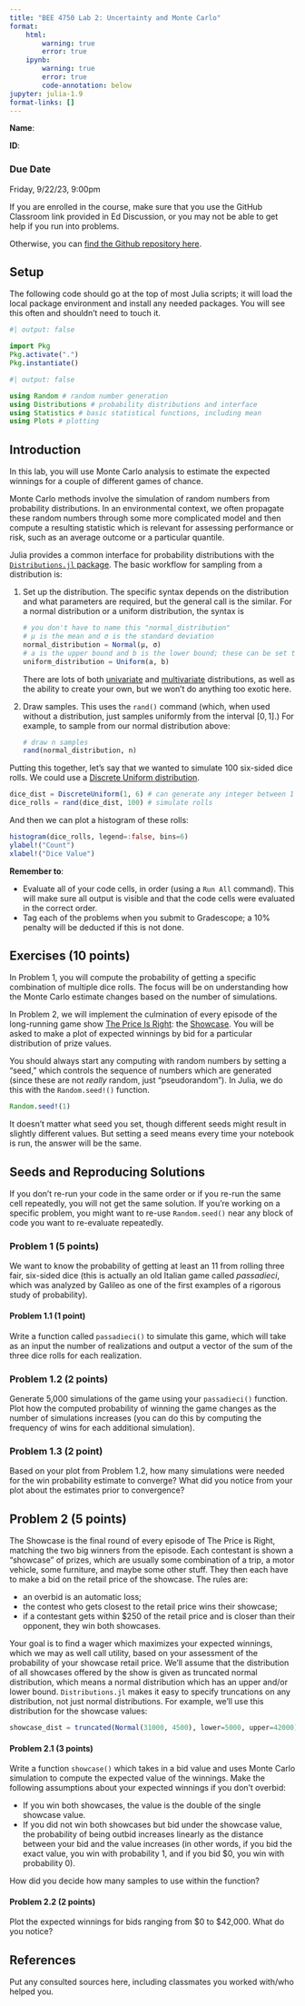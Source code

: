 ```yaml
---
title: "BEE 4750 Lab 2: Uncertainty and Monte Carlo"
format:
    html:        
        warning: true
        error: true
    ipynb:
        warning: true
        error: true
        code-annotation: below
jupyter: julia-1.9
format-links: []
---
```


::: {.content-visible when-format="ipynb"}
::: {.cell .markdown}
**Name**:

**ID**:
:::
:::

::: {.callout-important icon=false}
### Due Date

Friday, 9/22/23, 9:00pm
:::

::: {.content-visible when-format="html"}

:::{.callout-caution}

If you are enrolled in the course, make sure that you use the GitHub Classroom link provided in Ed Discussion, or you may not be able to get help if you run into problems.

Otherwise, you can [find the Github repository here]({{< var github_org.repo >}}/lab02).

:::

:::

## Setup

The following code should go at the top of most Julia scripts; it will load the local package environment and install any needed packages. You will see this often and shouldn't need to touch it.

```julia
#| output: false

import Pkg
Pkg.activate(".")
Pkg.instantiate()
```

```julia
#| output: false

using Random # random number generation
using Distributions # probability distributions and interface
using Statistics # basic statistical functions, including mean
using Plots # plotting
```


## Introduction

In this lab, you will use Monte Carlo analysis to estimate the expected winnings for a couple of different games of chance.

Monte Carlo methods involve the simulation of random numbers from probability distributions. In an environmental context, we often propagate these random numbers through some more complicated model and then compute a resulting statistic which is relevant for assessing performance or risk, such as an average outcome or a particular quantile.

Julia provides a common interface for probability distributions with the [`Distributions.jl` package](https://juliastats.org/Distributions.jl/stable/). The basic workflow for sampling from a distribution is:

1. Set up the distribution. The specific syntax depends on the distribution and what parameters are required, but the general call is the similar. For a normal distribution or a uniform distribution, the syntax is
   
    ```julia
    # you don't have to name this "normal_distribution"
    # μ is the mean and σ is the standard deviation
    normal_distribution = Normal(μ, σ)
    # a is the upper bound and b is the lower bound; these can be set to +Inf or -Inf for an unbounded distribution in one or both directions.
    uniform_distribution = Uniform(a, b)
    ```

    There are lots of both [univariate](https://juliastats.org/Distributions.jl/stable/univariate/#Index) and [multivariate](https://juliastats.org/Distributions.jl/stable/multivariate/) distributions, as well as the ability to create your own, but we won't do anything too exotic here.
2. Draw samples. This uses the `rand()` command (which, when used without a distribution, just samples uniformly from the interval $[0, 1]$.) For example, to sample from our normal distribution above:
   
    ```julia
    # draw n samples
    rand(normal_distribution, n)
    ```

Putting this together, let's say that we wanted to simulate 100 six-sided dice rolls. We could use a [Discrete Uniform distribution](https://juliastats.org/Distributions.jl/stable/univariate/#Distributions.DiscreteUniform).

```julia
dice_dist = DiscreteUniform(1, 6) # can generate any integer between 1 and 6
dice_rolls = rand(dice_dist, 100) # simulate rolls
```

And then we can plot a histogram of these rolls:
```julia
histogram(dice_rolls, legend=:false, bins=6)
ylabel!("Count")
xlabel!("Dice Value")
```

**Remember to**:

-   Evaluate all of your code cells, in order (using a `Run All`
    command). This will make sure all output is visible and that the
    code cells were evaluated in the correct order.
-   Tag each of the problems when you submit to Gradescope; a 10%
    penalty will be deducted if this is not done.

::: {.cell .markdown}
## Exercises (10 points)

In Problem 1, you will compute the probability of getting a specific combination of multiple dice rolls. The focus will be on understanding how the Monte Carlo estimate changes based on the number of simulations.

In Problem 2, we will implement the culmination of every episode of the long-running game show [The Price Is Right](https://en.wikipedia.org/wiki/The_Price_Is_Right): the [Showcase](https://en.wikipedia.org/wiki/The_Price_Is_Right#Showcase). You will be asked to make a plot of expected winnings by bid for a particular distribution of prize values.

You should always start any computing with random numbers by setting a "seed," which controls the sequence of numbers which are generated (since these are not *really* random, just "pseudorandom"). In Julia, we do this with the `Random.seed!()` function.

```julia
Random.seed!(1)
```

It doesn't matter what seed you set, though different seeds might result in slightly different values. But setting a seed means every time your notebook is run, the answer will be the same.

::: {.callout-warning}
## Seeds and Reproducing Solutions

If you don't re-run your code in the same order or if you re-run the same cell repeatedly, you will not get the same solution. If you're working on a specific problem, you might want to re-use `Random.seed()` near any block of code you want to re-evaluate repeatedly.
:::

:::

::: {.cell .markdown}
### Problem 1 (5 points)

We want to know the probability of getting at least an 11 from rolling three fair, six-sided dice (this is actually an old Italian game called *passadieci*, which was analyzed by Galileo as one of the first examples of a rigorous study of probability).

:::
::: {.cell .markdown}
#### Problem 1.1 (1 point)

Write a function called `passadieci()` to simulate this game, which will take as an input the number of realizations and output a vector of the sum of the three dice rolls for each realization.

:::

::: {.cell .markdown}
### Problem 1.2 (2 points)

Generate 5,000 simulations of the game using your `passadieci()` function. Plot how the computed probability of winning the game changes as the number of simulations increases (you can do this by computing the frequency of wins for each additional simulation).

:::

::: {.cell .markdown}
### Problem 1.3 (2 point)

Based on your plot from Problem 1.2, how many simulations were needed for the win probability estimate to converge? What did you notice from your plot about the estimates prior to convergence?

:::

::: {.cell .markdown}
## Problem 2 (5 points)

The Showcase is the final round of every episode of The Price is Right, matching the two big winners from the episode. Each contestant is shown a "showcase" of prizes, which are usually some combination of a trip, a motor vehicle, some furniture, and maybe some other stuff. They then each have to make a bid on the retail price of the showcase. The rules are:

* an overbid is an automatic loss;
* the contest who gets closest to the retail price wins their showcase;
* if a contestant gets within \$250 of the retail price and is closer than their opponent, they win both showcases.

Your goal is to find a wager which maximizes your expected winnings, which we may as well call utility, based on your assessment of the probability of your showcase retail price. We'll assume that the distribution of all showcases offered by the show is given as truncated normal distribution, which means a normal distribution which has an upper and/or lower bound. `Distributions.jl` makes it easy to specify truncations on any distribution, not just normal distributions. For example, we'll use this distribution for the showcase values:

```julia
showcase_dist = truncated(Normal(31000, 4500), lower=5000, upper=42000)
```

:::

::: {.cell .markdown}
#### Problem 2.1 (3 points)

Write a function `showcase()` which takes in a bid value and uses Monte Carlo simulation to compute the expected value of the winnings. Make the following assumptions about your expected winnings if you don't overbid:

* If you win both showcases, the value is the double of the single showcase value. 
* If you did not win both showcases but bid under the showcase value, the probability of being outbid increases linearly as the distance between your bid and the value increases (in other words, if you bid the exact value, you win with probability 1, and if you bid \$0, you win with probability 0).

How did you decide how many samples to use within the function?

:::
::: {.cell .markdown}
#### Problem 2.2 (2 points)

Plot the expected winnings for bids ranging from \$0 to \$42,000. What do you notice?

:::

::: {.cell .markdown}

## References

Put any consulted sources here, including classmates you worked with/who helped you.
:::